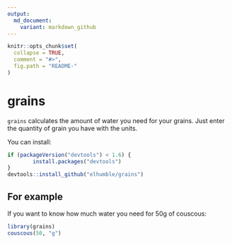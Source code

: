 ```yaml
---
output:
  md_document:
    variant: markdown_github
---
```


<!-- README.md is generated from README.Rmd. Please edit that file -->

```r
knitr::opts_chunk$set(
  collapse = TRUE,
  comment = "#>",
  fig.path = "README-"
)
```

# grains

`grains` calculates the amount of water you need for your grains. Just enter the quantity of grain
you have with the units.

You can install:

```R
if (packageVersion("devtools") < 1.6) {
        install.packages("devtools")
}
devtools::install_github("elhumble/grains")
```

## For example

If you want to know how much water you need for 50g of couscous:

```r
library(grains)
couscous(50, "g")
```

